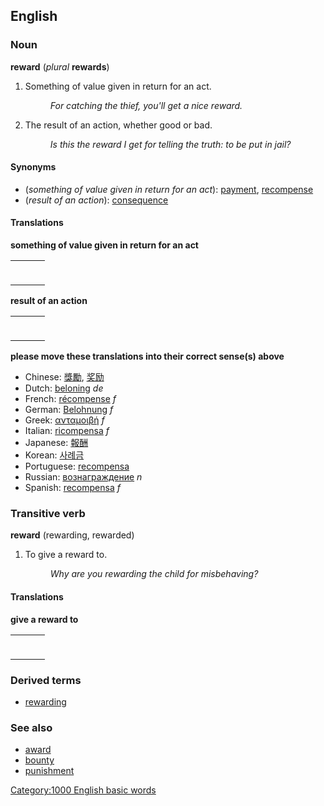 ==English==
===Noun===
'''reward''' (''plural'' '''rewards''')

# Something of value given in return for an act.
#: ''For catching the thief, you'll get a nice reward.''
# The result of an action, whether good or bad.
#: ''Is this the reward I get for telling the truth: to be put in jail?''

====Synonyms====
*(''something of value given in return for an act''): [[payment]], [[recompense]]
*(''result of an action''): [[consequence]]

====Translations====

'''something of value given in return for an act'''
{| border=0  width=100%
|-
|bgcolor="#FFFFE0" valign=top width=48%|
{|
<!--Put translations for languages from A to I here-->
|}
| width=1% |
|bgcolor="#FFFFE0" valign=top width=48%|
{|
<!--Put translations for languages from J to Z here-->
|}
|}

'''result of an action'''
{| border=0  width=100%
|-
|bgcolor="#FFFFE0" valign=top width=48%|
{|
<!--Put translations for languages from A to I here-->
|}
| width=1% |
|bgcolor="#FFFFE0" valign=top width=48%|
{|
<!--Put translations for languages from J to Z here-->
|}
|}

'''please move these translations into their correct sense(s) above'''
*Chinese: [[獎勵]], [[奖励]]
*Dutch: [[beloning]] ''de''
*French: [[récompense]] ''f''
*German: [[Belohnung]] ''f''
*Greek: [[ανταμοιβή]] ''f''
*Italian: [[ricompensa]] ''f''
*Japanese: [[報酬]]
*Korean: [[사례금]]
*Portuguese: [[recompensa]]
*Russian: [[вознаграждение]] ''n''
*Spanish: [[recompensa]] ''f''

===Transitive verb===
'''reward''' (rewarding, rewarded)

# To give a reward to.
#: ''Why are you rewarding the child for misbehaving?''

====Translations====

'''give a reward to'''
{| border=0  width=100%
|-
|bgcolor="#FFFFE0" valign=top width=48%|
{|
<!--Put translations for languages from A to I here-->
|}
| width=1% |
|bgcolor="#FFFFE0" valign=top width=48%|
{|
<!--Put translations for languages from J to Z here-->
|}
|}

===Derived terms===
*[[rewarding]] <!-- adj, as, rewarding work -->

===See also===
*[[award]]
*[[bounty]]
*[[punishment]]
[[Category:1000 English basic words]]
